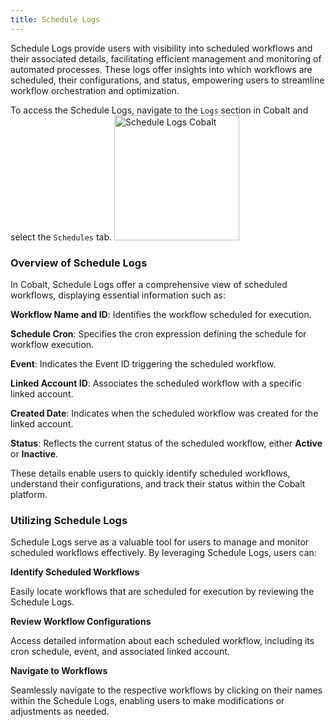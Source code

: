 ```yaml
---
title: Schedule Logs
---
```

Schedule Logs provide users with visibility into scheduled workflows and their associated details, facilitating efficient management and monitoring of automated processes. These logs offer insights into which workflows are scheduled, their configurations, and status, empowering users to streamline workflow orchestration and optimization.

To access the Schedule Logs, navigate to the `Logs` section in Cobalt and select the `Schedules` tab.
<img height="200" src="/images/Guides/Platform/schedule-logs.png" alt="Schedule Logs Cobalt"/>

### Overview of Schedule Logs

In Cobalt, Schedule Logs offer a comprehensive view of scheduled workflows, displaying essential information such as:

**Workflow Name and ID**: Identifies the workflow scheduled for execution.

**Schedule Cron**: Specifies the cron expression defining the schedule for workflow execution.

**Event**: Indicates the Event ID triggering the scheduled workflow.

**Linked Account ID**: Associates the scheduled workflow with a specific linked account.

**Created Date**: Indicates when the scheduled workflow was created for the linked account.

**Status**: Reflects the current status of the scheduled workflow, either **Active** or **Inactive**.

These details enable users to quickly identify scheduled workflows, understand their configurations, and track their status within the Cobalt platform.

### Utilizing Schedule Logs

Schedule Logs serve as a valuable tool for users to manage and monitor scheduled workflows effectively. By leveraging Schedule Logs, users can:

**Identify Scheduled Workflows** 

Easily locate workflows that are scheduled for execution by reviewing the Schedule Logs.

**Review Workflow Configurations** 

Access detailed information about each scheduled workflow, including its cron schedule, event, and associated linked account.

**Navigate to Workflows**

Seamlessly navigate to the respective workflows by clicking on their names within the Schedule Logs, enabling users to make modifications or adjustments as needed.
